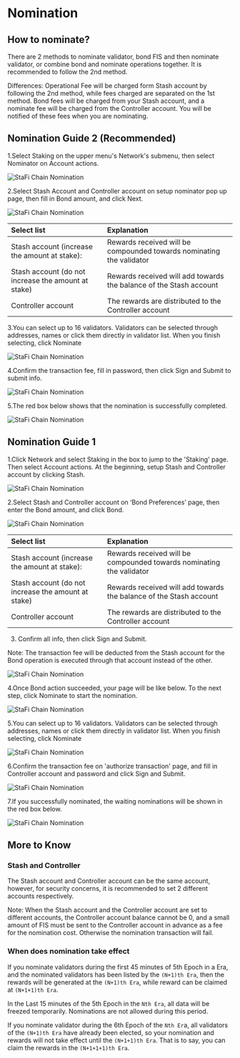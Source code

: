 # Nomination

## How to nominate?


There are 2 methods to nominate validator, bond FIS and then nominate validator, or combine bond and nominate operations together. It is recommended to follow the 2nd method.

<Callout type="info">
Differences: Operational Fee will be charged form Stash account by following the 2nd method, while fees charged are separated on the 1st method. Bond fees will be charged from your Stash account, and a nominate fee will be charged from the Controller account. You will be notified of these fees when you are nominating.
</Callout>


## Nomination Guide 2 (Recommended)

1.Select Staking on the upper menu's Network's submenu, then select Nominator on Account actions.

![StaFi Chain Nomination](/image/nomination_1.png)

2.Select Stash Account and Controller account on setup nominator pop up page, then fill in Bond amount, and click Next.

![StaFi Chain Nomination](/image/nomination_2.png)

| Select list  | Explanation |
| :------------ | :--------- |
| Stash account (increase the amount at stake):  | Rewards received will be compounded towards nominating the validator|
| Stash account (do not increase the amount at stake) | Rewards received will add towards the balance of the Stash account |
| Controller account | The rewards are distributed to the Controller account | 

3.You can select up to 16 validators. Validators can be selected through addresses, names or click them directly in validator list. When you finish selecting, click Nominate

![StaFi Chain Nomination](/image/nomination_3.png)

4.Confirm the transaction fee, fill in  password, then click Sign and Submit to submit info.

![StaFi Chain Nomination](/image/nomination_5.png)

5.The red box below shows that the nomination is successfully completed.

![StaFi Chain Nomination](/image/nomination_6.png)

## Nomination Guide 1

1.Click Network and select Staking in the box to jump to the 'Staking' page. Then select Account actions. At the beginning, setup Stash and Controller account by clicking Stash.

![StaFi Chain Nomination](/image/nomination_14.png)

2.Select Stash and Controller account on ‘Bond Preferences’ page, then enter the Bond amount, and click Bond.

![StaFi Chain Nomination](/image/nomination_7.png)

| Select list  | Explanation |
| :------------ | :--------- |
| Stash account (increase the amount at stake):  | Rewards received will be compounded towards nominating the validator |
| Stash account (do not increase the amount at stake) | Rewards received will add towards the balance of the Stash account |
| Controller account | The rewards are distributed to the Controller account | 

3. Confirm all info, then click Sign and Submit.

Note: The transaction fee will be deducted from the Stash account for the Bond operation is executed through that account instead of the other.

![StaFi Chain Nomination](/image/nomination_8.png)

4.Once Bond action succeeded, your page will be like below. To the next step, click Nominate to start the nomination. 

![StaFi Chain Nomination](/image/nomination_9.png)

5.You can select up to 16 validators. Validators can be selected through  addresses, names or click them directly in validator list. When you finish selecting, click Nominate

![StaFi Chain Nomination](/image/nomination_10.png)

6.Confirm the transaction fee on 'authorize transaction' page, and fill in Controller account and password and click Sign and Submit.

![StaFi Chain Nomination](/image/nomination_12.png)

7.If you successfully nominated, the waiting nominations will be shown in the red box below.

![StaFi Chain Nomination](/image/nomination_13.png)

## More to Know

### Stash and Controller

The Stash account and Controller account can be the same account, however, for security concerns, it is recommended to set 2 different accounts respectively.

<Callout type="info">
Note: When the Stash account and the Controller account are set to different accounts, the Controller account balance cannot be 0, and a small amount of FIS must be sent to the Controller account in advance as a fee for the nomination cost. Otherwise the nomination transaction will fail.
</Callout>

### When does nomination take effect

If you nominate validators during the first 45 minutes of 5th Epoch in a Era, and the nominated validators has been listed by the `(N+1)th Era`, then the rewards will be generated at the `(N+1)th Era`, while reward can be claimed at `(N+1+1)th Era`.

In the Last 15 minutes of the 5th Epoch in the `Nth Era`, all data will be freezed temporarily. Nominations are not allowed during this period.

If you nominate validator during the 6th Epoch of the `Nth Er`a, all validators of the `(N+1)th Era` have already been elected, so your nomination and rewards will not take effect until the `(N+1+1)th Era`. That is to say, you can claim the rewards in the `(N+1+1+1)th Era`.
